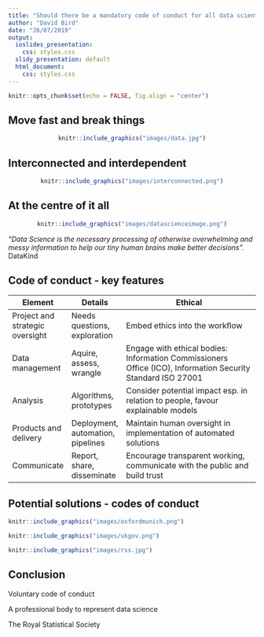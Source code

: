```yaml
---
title: "Should there be a mandatory code of conduct for all data scientists?"
author: "David Bird"
date: "26/07/2019"
output:
  ioslides_presentation:
    css: styles.css
  slidy_presentation: default
  html_document:
    css: styles.css
---
```


```r
knitr::opts_chunk$set(echo = FALSE, fig.align = "center")
```


## Move fast and break things

<center>

```r
knitr::include_graphics("images/data.jpg")
```

</center>

## Interconnected and interdependent

<center>

```r
knitr::include_graphics("images/interconnected.png")
```

</center>


## At the centre of it all

<center>

```r
knitr::include_graphics("images/datascienceimage.png")
```

</center>

*“Data Science is the necessary processing of otherwise overwhelming and messy information to help our tiny human brains make better decisions”.*  
DataKind


## Code of conduct - key features


| Element                         | Details                           | Ethical                                                                                                     |
|---------------------------------|-----------------------------------|-------------------------------------------------------------------------------------------------------------|
| Project and strategic oversight | Needs questions,  exploration     | Embed ethics into the workflow                                                                              |
| Data management                 | Aquire, assess, wrangle           | Engage with ethical bodies: Information Commissioners Office (ICO), Information Security Standard ISO 27001 |
| Analysis                        | Algorithms, prototypes            | Consider potential impact esp. in relation to people, favour explainable models                             |
| Products and delivery           | Deployment, automation, pipelines | Maintain human oversight in implementation of automated solutions                                           |
| Communicate                     | Report, share, disseminate        | Encourage transparent working, communicate with the public and build trust                                  |


## Potential solutions - codes of conduct

```r
knitr::include_graphics("images/oxfordmunich.png")
```
 
```r
knitr::include_graphics("images/ukgov.png")
```
  
```r
knitr::include_graphics("images/rss.jpg")
```


## Conclusion
Voluntary code of conduct

A professional body to represent data science 

The Royal Statistical Society







